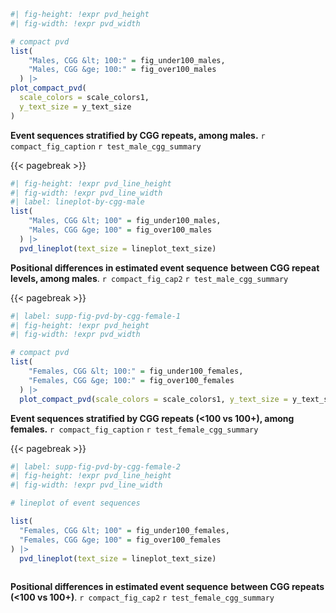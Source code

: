 
::: {#suppfig-pvd-by-cgg-male-1 custom-style="Caption"}

```r
#| fig-height: !expr pvd_height
#| fig-width: !expr pvd_width

# compact pvd
list(
    "Males, CGG &lt; 100:" = fig_under100_males,
    "Males, CGG &ge; 100:" = fig_over100_males
  ) |>
plot_compact_pvd(
  scale_colors = scale_colors1, 
  y_text_size = y_text_size
)

```

**Event sequences stratified by CGG repeats, among males.**
`r compact_fig_caption`
`r test_male_cgg_summary`
:::

{{< pagebreak >}}

:::{#suppfig-pvd-by-cgg-male-2 custom-style="Caption"}

```r
#| fig-height: !expr pvd_line_height
#| fig-width: !expr pvd_line_width
#| label: lineplot-by-cgg-male
list(
    "Males, CGG &lt; 100" = fig_under100_males,
    "Males, CGG &ge; 100" = fig_over100_males
  ) |>
  pvd_lineplot(text_size = lineplot_text_size)
```

**Positional differences in estimated event sequence**
**between CGG repeat levels, among males**.
`r compact_fig_cap2`
`r test_male_cgg_summary`
:::


{{< pagebreak >}}

::: {#suppfig-pvd-by-cgg-female-1 custom-style="Caption"}

```r
#| label: supp-fig-pvd-by-cgg-female-1
#| fig-height: !expr pvd_height
#| fig-width: !expr pvd_width

# compact pvd
list(
    "Females, CGG &lt; 100:" = fig_under100_females,
    "Females, CGG &ge; 100:" = fig_over100_females
  ) |> 
  plot_compact_pvd(scale_colors = scale_colors1, y_text_size = y_text_size)

```


**Event sequences stratified by CGG repeats (<100 vs 100+), among females.** 
`r compact_fig_caption`
`r test_female_cgg_summary`
:::

{{< pagebreak >}}

:::{#suppfig-pvd-by-cgg-female-2 custom-style="Caption"}

```r
#| label: supp-fig-pvd-by-cgg-female-2
#| fig-height: !expr pvd_line_height
#| fig-width: !expr pvd_line_width

# lineplot of event sequences

list(
  "Females, CGG &lt; 100" = fig_under100_females,
  "Females, CGG &ge; 100" = fig_over100_females
) |> 
  pvd_lineplot(text_size = lineplot_text_size)
  
```

**Positional differences in estimated event sequence**
**between CGG repeats (<100 vs 100+)**. 
`r compact_fig_cap2`
`r test_female_cgg_summary`
:::
